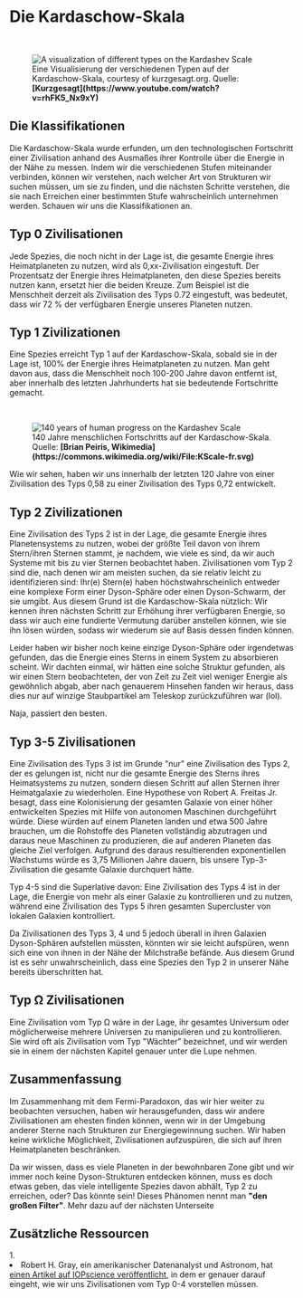 
# Die Kardaschow-Skala

<ReadingTime />
<AudioPlayer ident="kardashev" />

<br/>
<figure>
<Image src={require(".//../../../../resources/images/kardashev.png")} alt="A visualization of different types on the Kardashev Scale" />
<figcaption style={{ color: "rgb(156, 156, 156)", fontSize: "14px", marginTop: "2px" }}>Eine Visualisierung der verschiedenen Typen auf der Kardaschow-Skala, courtesy of kurzgesagt.org. Quelle: <strong>[Kurzgesagt](https://www.youtube.com/watch?v=rhFK5_Nx9xY)</strong></figcaption>
</figure>

## Die Klassifikationen
Die Kardaschow-Skala wurde erfunden, um den technologischen Fortschritt einer Zivilisation anhand des Ausmaßes ihrer Kontrolle über die Energie in der Nähe zu messen. Indem wir die verschiedenen Stufen miteinander verbinden, können wir verstehen, nach welcher Art von Strukturen wir suchen müssen, um sie zu finden, und die nächsten Schritte verstehen, die sie nach Erreichen einer bestimmten Stufe wahrscheinlich unternehmen werden. Schauen wir uns die Klassifikationen an.

## Typ 0 Zivilisationen
Jede Spezies, die noch nicht in der Lage ist, die gesamte Energie ihres Heimatplaneten zu nutzen, wird als 0,xx-Zivilisation eingestuft. Der Prozentsatz der Energie ihres Heimatplaneten, den diese Spezies bereits nutzen kann, ersetzt hier die beiden Kreuze. Zum Beispiel ist die Menschheit derzeit als Zivilisation des Typs 0.72 eingestuft, was bedeutet, dass wir 72 % der verfügbaren Energie unseres Planeten nutzen.

## Typ 1 Zivilizationen
Eine Spezies erreicht Typ 1 auf der Kardaschow-Skala, sobald sie in der Lage ist, 100% der Energie ihres Heimatplaneten zu nutzen. Man geht davon aus, dass die Menschheit noch 100-200 Jahre davon entfernt ist, aber innerhalb des letzten Jahrhunderts hat sie bedeutende Fortschritte gemacht.

<br/>
<figure>
<Image src={require(".//../../../../resources/images/kardashev2.png")} alt="140 years of human progress on the Kardashev Scale" />
<figcaption style={{ color: "rgb(156, 156, 156)", fontSize: "14px", marginTop: "2px" }}>140 Jahre menschlichen Fortschritts auf der Kardaschow-Skala. Quelle: <strong>[Brian Peiris, Wikimedia](https://commons.wikimedia.org/wiki/File:KScale-fr.svg)</strong></figcaption>
</figure>

Wie wir sehen, haben wir uns innerhalb der letzten 120 Jahre von einer Zivilisation des Typs 0,58 zu einer Zivilisation des Typs 0,72 entwickelt. 

## Typ 2 Zivilizationen
Eine Zivilisation des Typs 2 ist in der Lage, die gesamte Energie ihres Planetensystems zu nutzen, wobei der größte Teil davon von ihrem Stern/ihren Sternen stammt, je nachdem, wie viele es sind, da wir auch Systeme mit bis zu vier Sternen beobachtet haben. Zivilisationen vom Typ 2 sind die, nach denen wir am meisten suchen, da sie relativ leicht zu identifizieren sind: Ihr(e) Stern(e) haben höchstwahrscheinlich entweder eine komplexe Form einer Dyson-Sphäre oder einen Dyson-Schwarm, der sie umgibt. Aus diesem Grund ist die Kardaschow-Skala nützlich: Wir kennen ihren nächsten Schritt zur Erhöhung ihrer verfügbaren Energie, so dass wir auch eine fundierte Vermutung darüber anstellen können, wie sie ihn lösen würden, sodass wir wiederum sie auf Basis dessen finden können.

Leider haben wir bisher noch keine einzige Dyson-Sphäre oder irgendetwas gefunden, das die Energie eines Sterns in einem System zu absorbieren scheint. Wir dachten einmal, wir hätten eine solche Struktur gefunden, als wir einen Stern beobachteten, der von Zeit zu Zeit viel weniger Energie als gewöhnlich abgab, aber nach genauerem Hinsehen fanden wir heraus, dass dies nur auf winzige Staubpartikel am Teleskop zurückzuführen war (lol).

Naja, passiert den besten.

## Typ 3-5 Zivilisationen
Eine Zivilisation des Typs 3 ist im Grunde "nur" eine Zivilisation des Typs 2, der es gelungen ist, nicht nur die gesamte Energie des Sterns ihres Heimatsystems zu nutzen, sondern diesen Schritt auf allen Sternen ihrer Heimatgalaxie zu wiederholen. Eine Hypothese von Robert A. Freitas Jr. besagt, dass eine Kolonisierung der gesamten Galaxie von einer höher entwickelten Spezies mit Hilfe von autonomen Maschinen durchgeführt würde. Diese würden auf einem Planeten landen und etwa 500 Jahre brauchen, um die Rohstoffe des Planeten vollständig abzutragen und daraus neue Maschinen zu produzieren, die auf anderen Planeten das gleiche Ziel verfolgen. Aufgrund des daraus resultierenden exponentiellen Wachstums würde es 3,75 Millionen Jahre dauern, bis unsere Typ-3-Zivilisation die gesamte Galaxie durchquert hätte.

Typ 4-5 sind die Superlative davon: Eine Zivilisation des Typs 4 ist in der Lage, die Energie von mehr als einer Galaxie zu kontrollieren und zu nutzen, während eine Zivilisation des Typs 5 ihren gesamten Supercluster von lokalen Galaxien kontrolliert. 

Da Zivilisationen des Typs 3, 4 und 5 jedoch überall in ihren Galaxien Dyson-Sphären aufstellen müssten, könnten wir sie leicht aufspüren, wenn sich eine von ihnen in der Nähe der Milchstraße befände. Aus diesem Grund ist es sehr unwahrscheinlich, dass eine Spezies den Typ 2 in unserer Nähe bereits überschritten hat.

## Typ Ω Zivilisationen
Eine Zivilisation vom Typ Ω wäre in der Lage, ihr gesamtes Universum oder möglicherweise mehrere Universen zu manipulieren und zu kontrollieren. Sie wird oft als Zivilisation vom Typ "Wächter" bezeichnet, und wir werden sie in einem der nächsten Kapitel genauer unter die Lupe nehmen.

## Zusammenfassung
Im Zusammenhang mit dem Fermi-Paradoxon, das wir hier weiter zu beobachten versuchen, haben wir herausgefunden, dass wir andere Zivilisationen am ehesten finden können, wenn wir in der Umgebung anderer Sterne nach Strukturen zur Energiegewinnung suchen. Wir haben keine wirkliche Möglichkeit, Zivilisationen aufzuspüren, die sich auf ihren Heimatplaneten beschränken.

Da wir wissen, dass es viele Planeten in der bewohnbaren Zone gibt und wir immer noch keine Dyson-Strukturen entdecken können, muss es doch etwas geben, das viele intelligente Spezies davon abhält, Typ 2 zu erreichen, oder? Das könnte sein! Dieses Phänomen nennt man <strong>"den großen Filter"</strong>. Mehr dazu auf der nächsten Unterseite


<SaveArticleSection article="alien-life-kardashev"/>

## Zusätzliche Ressourcen
<AdditionalResources>
  <div>
    <span>1. </span><li>Robert H. Gray, ein amerikanischer Datenanalyst und Astronom, hat <a href="https://iopscience.iop.org/article/10.3847/1538-3881/ab792b" target="_blank">einen Artikel auf IOPscience veröffentlicht</a>, in dem er genauer darauf eingeht, wie wir uns Zivilisationen vom Typ 0-4 vorstellen müssen.</li>
  </div>
</AdditionalResources>


<Analytics />